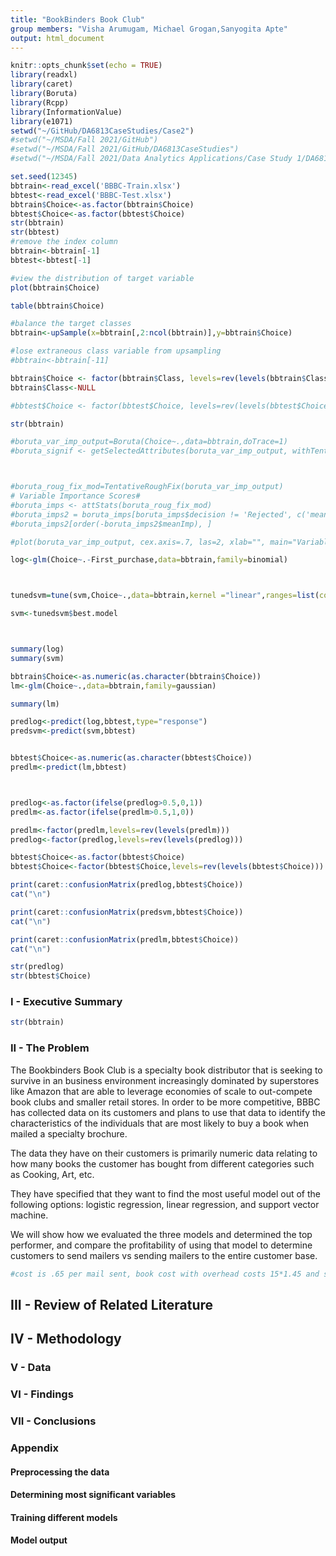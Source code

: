```yaml
---
title: "BookBinders Book Club"
group members: "Visha Arumugam, Michael Grogan,Sanyogita Apte"
output: html_document
---
```


```r
knitr::opts_chunk$set(echo = TRUE)
library(readxl)
library(caret)
library(Boruta)
library(Rcpp)
library(InformationValue)
library(e1071)
setwd("~/GitHub/DA6813CaseStudies/Case2")
#setwd("~/MSDA/Fall 2021/GitHub")
#setwd("~/MSDA/Fall 2021/GitHub/DA6813CaseStudies")
#setwd("~/MSDA/Fall 2021/Data Analytics Applications/Case Study 1/DA6813CaseStudies")
```


```r
set.seed(12345)
bbtrain<-read_excel('BBBC-Train.xlsx')
bbtest<-read_excel('BBBC-Test.xlsx')
bbtrain$Choice<-as.factor(bbtrain$Choice)
bbtest$Choice<-as.factor(bbtest$Choice)
str(bbtrain)
str(bbtest)
#remove the index column
bbtrain<-bbtrain[-1]
bbtest<-bbtest[-1]

#view the distribution of target variable
plot(bbtrain$Choice)
```
```r
table(bbtrain$Choice)
```


```r

#balance the target classes
bbtrain<-upSample(x=bbtrain[,2:ncol(bbtrain)],y=bbtrain$Choice)

#lose extraneous class variable from upsampling
#bbtrain<-bbtrain[-11]

bbtrain$Choice <- factor(bbtrain$Class, levels=rev(levels(bbtrain$Class)))
bbtrain$Class<-NULL

#bbtest$Choice <- factor(bbtest$Choice, levels=rev(levels(bbtest$Choice)))

```

```r
str(bbtrain)
```


```r
#boruta_var_imp_output=Boruta(Choice~.,data=bbtrain,doTrace=1)
#boruta_signif <- getSelectedAttributes(boruta_var_imp_output, withTentative = TRUE)



#boruta_roug_fix_mod=TentativeRoughFix(boruta_var_imp_output)
# Variable Importance Scores#
#boruta_imps <- attStats(boruta_roug_fix_mod)
#boruta_imps2 = boruta_imps[boruta_imps$decision != 'Rejected', c('meanImp', 'decision')]
#boruta_imps2[order(-boruta_imps2$meanImp), ]

#plot(boruta_var_imp_output, cex.axis=.7, las=2, xlab="", main="Variable Importance")  

```


```r

log<-glm(Choice~.-First_purchase,data=bbtrain,family=binomial)



tunedsvm=tune(svm,Choice~.,data=bbtrain,kernel ="linear",ranges=list(cost=c( 0.001, 0.01, 1,5)))

svm<-tunedsvm$best.model



summary(log)
summary(svm)

bbtrain$Choice<-as.numeric(as.character(bbtrain$Choice))
lm<-glm(Choice~.,data=bbtrain,family=gaussian)

summary(lm)
```



```r

predlog<-predict(log,bbtest,type="response")
predsvm<-predict(svm,bbtest)


bbtest$Choice<-as.numeric(as.character(bbtest$Choice))
predlm<-predict(lm,bbtest)



predlog<-as.factor(ifelse(predlog>0.5,0,1))
predlm<-as.factor(ifelse(predlm>0.5,1,0))

predlm<-factor(predlm,levels=rev(levels(predlm)))
predlog<-factor(predlog,levels=rev(levels(predlog)))
```

```r

bbtest$Choice<-as.factor(bbtest$Choice)
bbtest$Choice<-factor(bbtest$Choice,levels=rev(levels(bbtest$Choice)))

print(caret::confusionMatrix(predlog,bbtest$Choice))
cat("\n")

print(caret::confusionMatrix(predsvm,bbtest$Choice))
cat("\n")

print(caret::confusionMatrix(predlm,bbtest$Choice))
cat("\n")


```
```r
str(predlog)
str(bbtest$Choice)
```

### I - Executive Summary


```r
str(bbtrain)
```


### II - The Problem

The Bookbinders Book Club is a specialty book distributor that is seeking to survive in an business environment increasingly dominated by superstores like Amazon that are able to leverage economies of scale to out-compete book clubs and smaller retail stores. In order to be more competitive, BBBC has collected data on its customers and plans to use that data to identify the characteristics of the individuals that are most likely to buy a book when mailed a specialty brochure.

The data they have on their customers is primarily numeric data relating to how many books the customer has bought from different categories such as Cooking, Art, etc.

They have specified that they want to find the most useful model out of the following options: logistic regression, linear regression, and support vector machine.

We will show how we evaluated the three models and determined the top performer, and compare the profitability of using that model to determine customers to send mailers vs sending mailers to the entire customer base.


```r
#cost is .65 per mail sent, book cost with overhead costs 15*1.45 and selling price is 31.95
```

## III - Review of Related Literature

## IV - Methodology


### V - Data




### VI - Findings


### VII - Conclusions


### Appendix

#### Preprocessing the data


#### Determining most significant variables




#### Training different models


#### Model output
